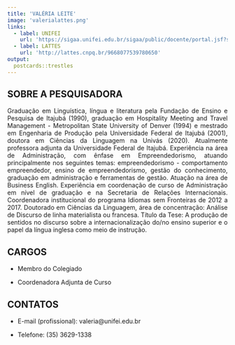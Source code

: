 ```yaml
---
title: 'VALÉRIA LEITE'
image: 'valerialattes.png'
links:
  - label: UNIFEI
    url: 'https://sigaa.unifei.edu.br/sigaa/public/docente/portal.jsf?siape=1286842'
  - label: LATTES
    url: 'http://lattes.cnpq.br/9668077539780650'
output:
  postcards::trestles
---
```


<div style="text-align: justify">

## SOBRE A PESQUISADORA

Graduação em Linguística, língua e literatura pela Fundação de Ensino e Pesquisa
de Itajubá (1990), graduação em Hospitality Meeting and Travel Management - 
Metropolitan State University of Denver (1994) e mestrado em Engenharia de 
Produção pela Universidade Federal de Itajubá (2001), doutora em Ciências da 
Linguagem na Univás (2020). Atualmente professora adjunta da Universidade 
Federal de Itajubá. Experiência na área de Administração, com ênfase em 
Empreendedorismo, atuando principalmente nos seguintes temas: empreendedorismo - 
comportamento empreendedor, ensino de empreendedorismo, gestão do conhecimento, 
graduação em administração e ferramentas de gestão. Atuação na área de Business 
English. Experiência em coordenação de curso de Administração em nível de 
graduação e na Secretaria de Relações Internacionais. Coordenadora institucional 
do programa Idiomas sem Fronteiras de 2012 a 2017. Doutorado em Ciências da 
Linguagem, área de concentração: Análise de Discurso de linha materialista ou 
francesa. Título da Tese: A produção de sentidos no discurso sobre a 
internacionalização do/no ensino superior e o papel da língua inglesa como meio 
de instrução.

## CARGOS

- Membro do Colegiado

- Coordenadora Adjunta de Curso

## CONTATOS

- E-mail (profissional): valeria@unifei.edu.br 

- Telefone: (35) 3629-1338
